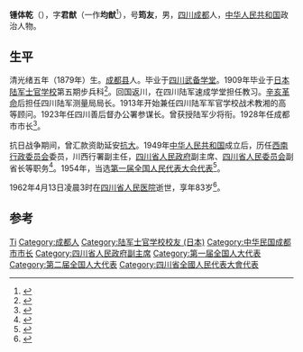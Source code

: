 {{NoteTA
| 1=zh-hans:乾; zh-hant:乾;
}}
'''锺体乾'''（{{bd|1879年||1962年}}），字'''君猷'''（一作'''均猷'''<ref>{{Cite book|title=20世纪中华人物名字号辞典|author=周家珍编著|publisher=法律出版社|year=2000|isbn=9787503628320|location=北京|pages=}}</ref>），号'''筠友'''，男，[[四川|四川]][[成都|成都]]人，[[中华人民共和国|中华人民共和国]]政治人物。

== 生平 ==
清光绪五年（1879年）生。[[成都县|成都县]]人。毕业于[[四川武备学堂|四川武备学堂]]。1909年毕业于[[日本陆军士官学校|日本陆军士官学校]]第五期步兵科<ref>{{cite book |editor=四川省地方志编纂委员会 |title=《四川省地方志·人物志》 |date=2001年 |publisher=四川人民出版社 |isbn=9787220057878 |page=第861页}}</ref>。回国返川，在四川陆军速成学堂担任教习。[[辛亥革命|辛亥革命]]后担任四川陆军测量局局长。1913年开始兼任四川陆军军官学校战术教湘的高等顾问。1923年任四川善后督办公署参谋长。曾获授陆军少将衔。1928年任成都市市长<ref>{{cite book |editor=刘国铭等 |title=《中国国民党百年人物全书·第2卷》 |publisher=团结出版社 |isbn=9787802140394 |page=第1753页}}</ref>。

抗日战争期间，曾汇款资助延安[[抗日军政大学|抗大]]。1949年[[中华人民共和国|中华人民共和国]]成立后，历任[[西南行政委员会|西南行政委员会]]委员，川西行署副主任，[[四川省人民政府|四川省人民政府]]副主席、[[四川省人民委员会|四川省人民委员会]]副省长等职务<ref>{{cite book |editor=廖盖隆等 |title=《中囯人名大辞典·第2卷》 |date=1990年 |publisher=上海辞书出版社 |page=第1551页}}</ref>。1954年，当选[[第一届全国人民代表大会代表名单|第一届全国人民代表大会代表]]<ref>{{cite book|author=全国人民代表大会常务委员会办公厅|title=中华人民共和国第一届全国人民代表大会代表名单|year=1955年|publisher=全国人民代表大会常务委员会办公厅|url=http://book.ucdrs.superlib.net/views/specific/2929/bookDetail.jsp?dxNumber=000005772167&d=546843D0AE2464CD1C95896344A85614&fenlei=04070402|access-date=2015-01-27|archive-date=2019-01-24|archive-url=https://web.archive.org/web/20190124105450/http://book.ucdrs.superlib.net/views/specific/2929/bookDetail.jsp?dxNumber=000005772167&d=546843D0AE2464CD1C95896344A85614&fenlei=04070402|dead-url=no}}</ref>。

1962年4月13日凌晨3时在[[四川省人民医院|四川省人民医院]]逝世，享年83岁<ref>{{cite news |title=全国人大代表、四川省副省长 钟体乾先生逝世 |work=人民日报 |date=1962年4月15日 |page=第2版}}</ref>。

== 参考 ==
{{reflist}}

{{成都市市长}}

{{Authority control}}
{{DEFAULTSORT:zhong tiqian}}
[[Category:锺姓|Ti]]
[[Category:成都人|Category:成都人]]
[[Category:陆军士官学校校友_(日本)|Category:陆军士官学校校友 (日本)]]
[[Category:中华民国成都市市长|Category:中华民国成都市市长]]
[[Category:四川省人民政府副主席|Category:四川省人民政府副主席]]
[[Category:第一届全国人大代表|Category:第一届全国人大代表]]
[[Category:第二届全国人大代表|Category:第二届全国人大代表]]
[[Category:四川省全國人民代表大會代表|Category:四川省全國人民代表大會代表]]